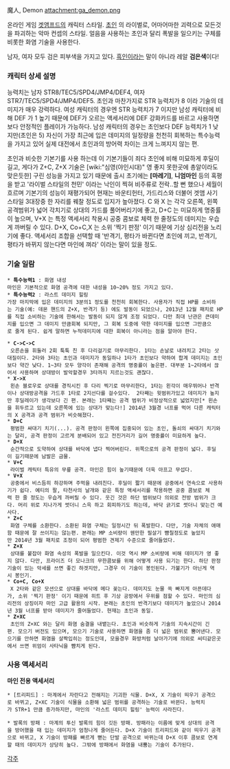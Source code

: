 魔人, Demon
attachment:ga_demon.png

온라인 게임 [[겟앰프드]]의 캐릭터 스타일.
[[초인]] 의 라이벌로, 어마어마한 괴력으로 모든것을 파괴하는 악마 컨셉의 스타일.
얼음을 사용하는 초인과 달리 폭발을 일으키는 구체를 비롯한 화염 기술을 사용한다.

남자, 여자 모두 검은 피부색을 가지고 있다. [[흑인]]이라는 말이 아니라 레알 '''검은색'''이다!


=== 캐릭터 상세 설명 ===
능력치는 남자 STR8/TEC5/SPD4/JMP4/DEF4, 여자 STR7/TEC5/SPD4/JMP4/DEF5.
초인과 마찬가지로 STR 능력치가 8 이라 기술의 데미지가 매우 강력하다. 여성 캐릭터의 경우엔 STR 능력치가 7 이지만 남성 캐릭터에 비해 DEF 가 1 높기 때문에 DEF가 오르는 액세서리에 DEF 강화카드를 바르고 사용하면 보다 안정적인 플레이가 가능하다.
남성 캐릭터의 경우는 초인보다 DEF 능력치가 1 낮지만(초인은 5) 자신이 가장 최근에 입은 데미지의 일정량을 천천히 회복하는 특수능력을 가지고 있어 실제 대전에서 초인과의 방어력 차이는 크게 느껴지지 않는 편.

초인과 비슷한 기본기를 사용 하는데 이 기본기들이 죄다 초인에 비해 미묘하게 후딜이 길고, 게다가 Z+C, Z+X 기술은 [wiki:"심영(야인시대)" 영 좋지 못한곳에 총알이라도 맞은듯한] 구린 성능을 가지고 있기 때문에 출시 초기에는 '''[마레기]''', '''니엄마인''' 등의 혹평을 받고 '라이벌 스타일의 천민' 이라는 낙인이 찍혀 비주류로 전락..할 뻔 했으나 세월이 흐르며 기본기의 성능이 재평가되어 현재는 바운티헌터, 가드리스와 더불어 겟앰 사기 스타일 3대장중 한 자리를 꿰찰 정도로 입지가 높아졌다.
C 와 X 는 각각 오른쪽, 왼쪽 공격범위가 넓어 각치기로 상대의 가드를 풀어버리기에 좋고, D+C 는 미묘하게 명중률이 높으며, V+X 는 특정 액세서리 착용시 공중 콤보로 체력 한 줄정도의 데미지는 우습게 까버릴 수 있다. D+X, Co+C,X 는 소위 '찍기 판정' 이기 때문에 기상 심리전을 노리기에 좋다.
액세서리 조합을 선택할 때 '반격기, 평타가 바뀐다면 초인에 끼고, 반격기, 평타가 바뀌지 않는다면 마인에 껴라' 이라는 말이 있을 정도.


=== 기술 일람 ===
 * '''특수능력1''' : 화염 내성
 마인은 기본적으로 화염 공격에 대한 내성을 10~20% 정도 가지고 있다.
 * '''특수능력2''' : 라스트 데미지 힐링
 가장 마지막에 입은 데미지의 3분의1 정도를 천천히 회복한다. 사용자가 직접 HP를 소비하는 기술(예: 데몬 핸드의 Z+X, 반격기 등) 에도 발동이 되었으나, 2013년 12월 패치로 HP를 직접 소비하는 기술에 한해서는 발동이 되지 않게 조정 되었다. 다만 최대 난관은 큰데미지를 입으면 그 데미지 만큼회복 되지만, 그 회복 도중에 약한 데미지를 입으면 그만큼으로 줄게 된다. 쉽게 말하면 누적데미지에 대한 회복이 아니라는 점을 알아야 한다.

 * '''C->C->C'''
  오른손을 휘둘러 2회 툭툭 친 후 다리걸기로 마무리한다. 1타는 손날로 내려치고 2타는 삿대질이다. 2타와 3타는 초인과 데미지가 동일하나 1타가 초인보다 약하여 합계 데미지는 초인보다 약간 낮다. 1~3타 모두 양각이 존재해 공격의 명중률이 높은편. 대부분 1~2타에서 끊어서 사용하며 상대방이 발악할경우 3타까지 지르는것도 괜찮다.
 * '''X->X'''
  왼손 블로우로 상대를 경직시킨 후 다리 찍기로 마무리한다, 1타는 왼각이 매우뛰어나 반격이나 상대방공격을 가드후 1타로 2지선다를 걸수있다.  2타째는 윗범위가있고 데미지가 높지만 후딜레이가 생각보다 긴 편. 본래는 1타째는 공격 범위가 비정상적으로 넓었지만[* 왼손을 휘두르고 있는데 오른쪽에 있는 상대가 맞는다!] 2014년 3월경 너프를 먹어 다른 캐릭터의 X 공격과 공격 범위가 비슷해졌다.
 * '''D+C'''
  평범한 싸대기 치기(...). 공격 판정이 왼쪽에 집중되어 있는 초인, 돌쇠의 싸대기 치기와는 달리, 공격 판정이 고르게 분배되어 있고 전진거리가 길어 명중률이 미묘하게 높다.
 * '''D+X'''
  순간적으로 도약하여 상대를 바닥에 냅다 찍어버린다. 위쪽으로의 공격 판정이 넓다. 후딜이 길기때문에 남발은 금물.
 * '''V+C'''
  라이벌 캐릭터 특유의 무릎 공격. 마인은 힘이 높기때문에 더욱 아프고 무섭다.
 * '''V+X'''
  공중에서 비스듬히 하강하며 주먹을 내려친다. 후딜이 짧기 때문에 공중에서 연속으로 사용하기가 쉽다. 예티의 팔, 타천사의 날개와 같은 특정 액세서리를 착용하면 공중 콤보로 체력 한 줄 정도는 우습게 까버릴 수 있다. 웃긴 것은 하단 범위보다 의외로 전방 범위가 크다. 머리 위로 지나가게 썻더니 스윽 하고 회피하기도 하는데, 바닥 긁기로 썻더니 맞는건 예사다.
 * '''Z+C'''
  화염 구체를 소환한다. 소환된 화염 구체는 일정시간 뒤 폭발한다. 다만, 기술 자체의 애매함 때문에 잘 쓰이지는 않는편. 본래는 MP 소비량이 웬만한 필살기 뺨칠정도로 높았지만 2014년 3월 패치로 조정이 되어 평범한 견제기 수준으로 줄어들었다.
 * '''Z+X'''
  상대를 붙잡아 화염 속성의 폭발을 일으킨다. 이것 역시 MP 소비량에 비해 데미지가 영 좋지 않다. 다만, 프라이즈 더 모나크의 무한콤보를 위해 어떻게 사용 되기는 한다. 하단 판정기술이 있는 악세를 쓰면 좋긴 하겟지만, 그경우 이 기술이 봉인된다. 가불기가 아닌게 역시 봉인기.
 * '''Co+C, Co+X'''
  X 2타와 같은 모션으로 상대를 바닥에 메다 꽂는다. 데미지도 눈물 쏙 빠지게 아픈데다가, 소위 '찍기 판정' 이기 때문에 히트 후 기상 공방에서 우위를 점할 수 있다. 마인의 심리전의 상징이자 마인 고급 활용의 시작. 본래는 초인의 반격기보다 데미지가 높았으나 2014년 3월 너프를 받아 데미지가 줄어들었다. 현재는 초인과 동일. 
 * '''Z+XC'''
  초인의 Z+XC 와는 달리 화염 숨결을 내뱉는다. 초인과 비슷하게 기술의 지속시간이 긴편. 모으기 버전도 있으며, 모으기 기술로 사용하면 화염을 좀 더 넓은 범위로 뿜어낸다. 모으기를 안하면 화염을 살짝입히는 정도인데, 모을경우 화방처럼 날아가기에 의외로 씨티같은곳에서 쓰면 위엄이 사타닉을 뺨치게 된다.

=== 사용 액세서리 ===
'''마인 전용 액세서리'''
 * [트리피드] : 마계에서 자란다고 전해지는 기괴한 식물. D+X, X 기술이 띄우기 공격으로 바뀌고, Z+XC 기술이 식물을 소환해 넓은 범위를 공격하는 기술로 바뀐다. 능력치가 STR+1 만큼 증가하지만, 마인의 '라스트 데미지 힐링' 능력이 사라진다.

 * 발록의 방패 : 마계의 투신 발록의 힘이 깃든 방패. 방패라는 이름에 맞게 상대의 공격을 방어했을 때 입는 데미지가 엄청나게 줄어든다. D+X 기술이 트리피드와 같이 띄우기 공격으로 바뀌고, X 기술이 방패를 빠르게 뻗는 단발 공격으로 바뀌는데 D+X 이후 콤보로 연계할 때의 데미지가 상당히 높다. 그밖에 방패에서 화염을 내뿜는 기술이 추가된다.


[[각주]]
